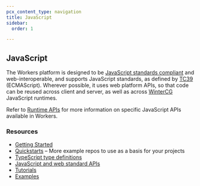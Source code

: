 ```yaml
---
pcx_content_type: navigation
title: JavaScript
sidebar:
  order: 1

---
```


## JavaScript

The Workers platform is designed to be [JavaScript standards compliant](https://ecma-international.org/publications-and-standards/standards/ecma-262/) and web-interoperable, and supports JavaScript standards, as defined by [TC39](https://tc39.es/) (ECMAScript). Wherever possible, it uses web platform APIs, so that code can be reused across client and server, as well as across [WinterCG](https://wintercg.org/) JavaScript runtimes.

Refer to [Runtime APIs](/workers/runtime-apis/) for more information on specific JavaScript APIs available in Workers.

### Resources

* [Getting Started](/workers/get-started/guide/)
* [Quickstarts](/workers/get-started/quickstarts/) – More example repos to use as a basis for your projects
* [TypeScript type definitions](https://github.com/cloudflare/workers-types)
* [JavaScript and web standard APIs](/workers/runtime-apis/web-standards/)
* [Tutorials](/workers/tutorials/)
* [Examples](/workers/examples/?languages=JavaScript)
